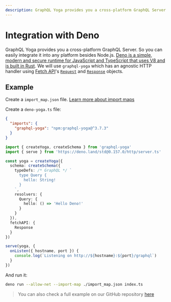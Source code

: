 ```yaml
---
description: GraphQL Yoga provides you a cross-platform GraphQL Server. So you can easily integrate it into any platform besides Node.js.
---
```


# Integration with Deno

GraphQL Yoga provides you a cross-platform GraphQL Server. So you can easily integrate it into any platform besides Node.js.
[Deno is a simple, modern and secure runtime for JavaScript and TypeScript that uses V8 and is built in Rust](https://deno.land/).
We will use `graphql-yoga` which has an agnostic HTTP handler using [Fetch API](https://developer.mozilla.org/en-US/docs/Web/API/Fetch_API/Using_Fetch)'s [`Request`](https://developer.mozilla.org/en-US/docs/Web/API/Request) and [`Response`](https://developer.mozilla.org/en-US/docs/Web/API/Response) objects.

## Example

Create a `import_map.json` file. [Learn more about import maps](https://deno.land/manual/basics/import_maps)

Create a `deno-yoga.ts` file:

```json filename="import_map.json" {3}
{
  "imports": {
    "graphql-yoga": "npm:graphql-yoga@^3.7.3"
  }
}
```

```ts filename="deno-yoga.ts"
import { createYoga, createSchema } from 'graphql-yoga'
import { serve } from 'https://deno.land/std@0.157.0/http/server.ts'

const yoga = createYoga({
  schema: createSchema({
    typeDefs: /* GraphQL */ `
      type Query {
        hello: String!
      }
    `,
    resolvers: {
      Query: {
        hello: () => 'Hello Deno!'
      }
    }
  }),
  fetchAPI: {
    Response
  }
})

serve(yoga, {
  onListen({ hostname, port }) {
    console.log(`Listening on http://${hostname}:${port}/graphql`)
  }
})
```

And run it:

```bash
deno run --allow-net --import-map ./import_map.json index.ts
```

> You can also check a full example on our GitHub repository [here](https://github.com/dotansimha/graphql-yoga/tree/v3/examples/deno)
